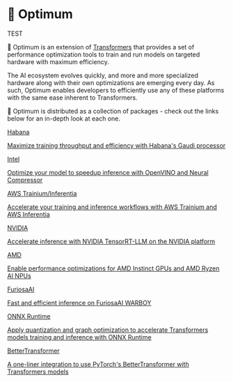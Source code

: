 <!--Copyright 2022 The HuggingFace Team. All rights reserved.

Licensed under the Apache License, Version 2.0 (the "License"); you may not use this file except in compliance with
the License. You may obtain a copy of the License at

http://www.apache.org/licenses/LICENSE-2.0

Unless required by applicable law or agreed to in writing, software distributed under the License is distributed on
an "AS IS" BASIS, WITHOUT WARRANTIES OR CONDITIONS OF ANY KIND, either express or implied. See the License for the
specific language governing permissions and limitations under the License.
-->

# 🤗 Optimum

TEST

🤗 Optimum is an extension of [Transformers](https://huggingface.co/docs/transformers) that provides a set of performance optimization tools to train and run models on targeted hardware with maximum efficiency.

The AI ecosystem evolves quickly, and more and more specialized hardware along with their own optimizations are emerging every day.
As such, Optimum enables developers to efficiently use any of these platforms with the same ease inherent to Transformers.

🤗 Optimum is distributed as a collection of packages - check out the links below for an in-depth look at each one.

<div class="mt-10">
  <div class="w-full flex flex-col space-y-4 md:space-y-0 md:grid md:grid-cols-3 md:gap-y-4 md:gap-x-5">
    <a class="!no-underline border dark:border-gray-700 p-5 rounded-lg shadow hover:shadow-lg" href="./habana/index"
      ><div class="w-full text-center bg-gradient-to-br from-indigo-400 to-indigo-500 rounded-lg py-1.5 font-semibold mb-5 text-white text-lg leading-relaxed">Habana</div>
      <p class="text-gray-700">Maximize training throughput and efficiency with <span class="underline" onclick="event.preventDefault(); window.open('https://docs.habana.ai/en/latest/Gaudi_Overview/Gaudi_Architecture.html', '_blank');">Habana's Gaudi processor</span></p>
    </a>
    <a class="!no-underline border dark:border-gray-700 p-5 rounded-lg shadow hover:shadow-lg" href="./intel/index"
      ><div class="w-full text-center bg-gradient-to-br from-blue-400 to-blue-500 rounded-lg py-1.5 font-semibold mb-5 text-white text-lg leading-relaxed">Intel</div>
      <p class="text-gray-700">Optimize your model to speedup inference with <span class="underline" onclick="event.preventDefault(); window.open('https://docs.openvino.ai/latest/index.html', '_blank');">OpenVINO</span> and <span class="underline" onclick="event.preventDefault(); window.open('https://www.intel.com/content/www/us/en/developer/tools/oneapi/neural-compressor.html', '_blank');">Neural Compressor</span></p>
    </a>
    <a class="!no-underline border dark:border-gray-700 p-5 rounded-lg shadow hover:shadow-lg" href="https://huggingface.co/docs/optimum-neuron/index"
      ><div class="w-full text-center bg-gradient-to-br from-orange-400 to-orange-500 rounded-lg py-1.5 font-semibold mb-5 text-white text-lg leading-relaxed">AWS Trainium/Inferentia</div>
      <p class="text-gray-700">Accelerate your training and inference workflows with <span class="underline" onclick="event.preventDefault(); window.open('https://aws.amazon.com/machine-learning/trainium/', '_blank');">AWS Trainium</span> and <span class="underline" onclick="event.preventDefault(); window.open('https://aws.amazon.com/machine-learning/inferentia/', '_blank');">AWS Inferentia</span></p>
    </a>
    <a class="!no-underline border dark:border-gray-700 p-5 rounded-lg shadow hover:shadow-lg" href="https://github.com/huggingface/optimum-nvidia"
      ><div class="w-full text-center bg-gradient-to-br from-green-600 to-green-600 rounded-lg py-1.5 font-semibold mb-5 text-white text-lg leading-relaxed">NVIDIA</div>
      <p class="text-gray-700">Accelerate inference with NVIDIA TensorRT-LLM on the <span class="underline" onclick="event.preventDefault(); window.open('https://developer.nvidia.com/blog/nvidia-tensorrt-llm-supercharges-large-language-model-inference-on-nvidia-h100-gpus/', '_blank');">NVIDIA platform</span></p>
    </a>
    <a class="!no-underline border dark:border-gray-700 p-5 rounded-lg shadow hover:shadow-lg" href="./amd/index"
      ><div class="w-full text-center bg-gradient-to-br from-red-600 to-red-600 rounded-lg py-1.5 font-semibold mb-5 text-white text-lg leading-relaxed">AMD</div>
      <p class="text-gray-700">Enable performance optimizations for <span class="underline" onclick="event.preventDefault(); window.open('https://www.amd.com/en/graphics/instinct-server-accelerators', '_blank');">AMD Instinct GPUs</span> and <span class="underline" onclick="event.preventDefault(); window.open('https://ryzenai.docs.amd.com/en/latest/index.html', '_blank');">AMD Ryzen AI NPUs</span></p>
    </a>
    <a class="!no-underline border dark:border-gray-700 p-5 rounded-lg shadow hover:shadow-lg" href="./furiosa/index"
      ><div class="w-full text-center bg-gradient-to-br from-green-400 to-green-500 rounded-lg py-1.5 font-semibold mb-5 text-white text-lg leading-relaxed">FuriosaAI</div>
      <p class="text-gray-700">Fast and efficient inference on <span class="underline" onclick="event.preventDefault(); window.open('https://www.furiosa.ai/', '_blank');">FuriosaAI WARBOY</span></p>
    </a>
    <a class="!no-underline border dark:border-gray-700 p-5 rounded-lg shadow hover:shadow-lg" href="./onnxruntime/overview"
      ><div class="w-full text-center bg-gradient-to-br from-pink-400 to-pink-500 rounded-lg py-1.5 font-semibold mb-5 text-white text-lg leading-relaxed">ONNX Runtime</div>
      <p class="text-gray-700">Apply quantization and graph optimization to accelerate Transformers models training and inference with <span class="underline" onclick="event.preventDefault(); window.open('https://onnxruntime.ai/', '_blank');">ONNX Runtime</span></p>
    </a>
    <a class="!no-underline border dark:border-gray-700 p-5 rounded-lg shadow hover:shadow-lg" href="./bettertransformer/overview"
      ><div class="w-full text-center bg-gradient-to-br from-yellow-400 to-yellow-500 rounded-lg py-1.5 font-semibold mb-5 text-white text-lg leading-relaxed">BetterTransformer</div>
      <p class="text-gray-700">A one-liner integration to use <span class="underline" onclick="event.preventDefault(); window.open('https://pytorch.org/blog/a-better-transformer-for-fast-transformer-encoder-inference/', '_blank');">PyTorch's BetterTransformer</span> with Transformers models</p>
    </a>
  </div>
</div>
